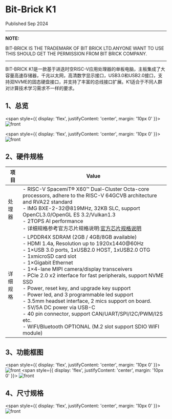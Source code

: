 # Bit-Brick K1

Published Sep 2024

---

**NOTE:**

BIT-BRICK IS THE TRADEMARK OF BIT BRICK LTD.ANYONE WANT TO USE THIS SHOULD GET THE PERMISSION FROM BIT BRICK COMPANY.

---

BIT-BRICK K1是一款基于进迭时空RISC-V应用处理器的单板电脑，主板集成了大容量高速存储器，千兆以太网，高清数字显示接口，USB3.0和USB2.0接口，支持双NVME的固态硬盘接口，并支持了丰富的总线接口扩展。K1适合于不同人群对计算技术学习需求不一样的要求。

## 1、总览

<span style={{
display: 'flex',
justifyContent: 'center',
margin: '10px 0'
}}>
![front](/img/k1/hardware/font.png)
</span>

<span style={{
display: 'flex',
justifyContent: 'center',
margin: '10px 0'
}}>
![front](/img/k1/hardware/back.png)
</span>

## 2、硬件规格
| 项目     | Value|
|----- | -----  |
|处理器  | - RISC-V SpacemiT® X60™ Dual-Cluster Octa-core processors, adhere to the RISC-V 64GCVB architecture and RVA22 standard <br/> - IMG BXE-2-32@819MHz, 32KB SLC, support OpenCL3.0/OpenGL ES 3.2/Vulkan1.3<br/> - 2TOPS AI performance<br/> - 详细规格参考官方芯片规格说明:[<u>官方芯片规格说明</u>](https://developer.spacemit.com/documentation?token=Alhewa0fai7lvbk9sajcumNqn4f)|
|详细规格 | - LPDDR4X SDRAM (2GB / 4GB/8GB available)<br/>- HDMI 1.4a, Resolution up to 1920x1440@60Hz<br/>- 1×USB 3.0 ports, 1xUSB2.0 HOST, 1xUSB2.0 OTG<br/>- 1xmicroSD card slot<br/>- 1×Gigabit Ethernet<br/>- 1×4-lane MIPI camera/display transceivers<br/>- PCIe 2.0 x2 interface for fast peripherals, support NVME SSD<br/>- Power, reset key, and upgrade key support<br/>- Power led, and 3 programmable led support<br/>- 3.5mm headset interface, 2 mics support on board.<br/>- 5V/5A DC power via USB-C<br/>- 40 pin connector, support CAN/UART/SPI/I2C/PWM/I2S etc.<br/>- WIFI/Bluetooth OPTIONAL (M.2 slot support SDIO WIFI module)<br/>|



## 3、功能框图

<span style={{
display: 'flex',
justifyContent: 'center',
margin: '10px 0'
}}>
![front](/img/k1/hardware/fun_front.png)
</span>
<span style={{
display: 'flex',
justifyContent: 'center',
margin: '10px 0'
}}>
![front](/img/k1/hardware/fun_back.png)
</span>

## 4、尺寸规格

<span style={{
display: 'flex',
justifyContent: 'center',
margin: '10px 0'
}}>
![front](/img/k1/hardware/fun_frame.png)
</span>


